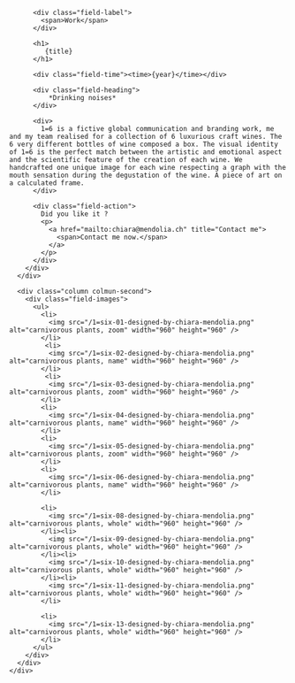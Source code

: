 

<Layout class="work" title={title}>
  <main class="region-content work">
    <div class="region">
      <div class="column column-first">
        <div class="field-body">

          <div class="field-label">
            <span>Work</span>
          </div>

          <h1>
             {title}
          </h1>

          <div class="field-time"><time>{year}</time></div>

          <div class="field-heading">
              *Drinking noises*
          </div>

          <div>
            1=6 is a fictive global communication and branding work, me and my team realised for a collection of 6 luxurious craft wines. The 6 very different bottles of wine composed a box. The visual identity of 1=6 is the perfect match between the artistic and emotional aspect and the scientific feature of the creation of each wine. We handcrafted one unique image for each wine respecting a graph with the mouth sensation during the degustation of the wine. A piece of art on a calculated frame.
          </div>

          <div class="field-action">
            Did you like it ?
            <p>
              <a href="mailto:chiara@mendolia.ch" title="Contact me">
                <span>Contact me now.</span>
              </a>
            </p>
          </div>
        </div>
      </div>

      <div class="column colmun-second">
        <div class="field-images">
          <ul>
            <li>
              <img src="/1=six-01-designed-by-chiara-mendolia.png" alt="carnivorous plants, zoom" width="960" height="960" />
            </li>
             <li>
              <img src="/1=six-02-designed-by-chiara-mendolia.png" alt="carnivorous plants, name" width="960" height="960" />
            </li>
             <li>
              <img src="/1=six-03-designed-by-chiara-mendolia.png" alt="carnivorous plants, zoom" width="960" height="960" />
            </li>
            <li>
              <img src="/1=six-04-designed-by-chiara-mendolia.png" alt="carnivorous plants, name" width="960" height="960" />
            </li>
            <li>
              <img src="/1=six-05-designed-by-chiara-mendolia.png" alt="carnivorous plants, zoom" width="960" height="960" />
            </li>
            <li>
              <img src="/1=six-06-designed-by-chiara-mendolia.png" alt="carnivorous plants, name" width="960" height="960" />
            </li>

            <li>
              <img src="/1=six-08-designed-by-chiara-mendolia.png" alt="carnivorous plants, whole" width="960" height="960" />
            </li><li>
              <img src="/1=six-09-designed-by-chiara-mendolia.png" alt="carnivorous plants, whole" width="960" height="960" />
            </li><li>
              <img src="/1=six-10-designed-by-chiara-mendolia.png" alt="carnivorous plants, whole" width="960" height="960" />
            </li><li>
              <img src="/1=six-11-designed-by-chiara-mendolia.png" alt="carnivorous plants, whole" width="960" height="960" />
            </li>

            <li>
              <img src="/1=six-13-designed-by-chiara-mendolia.png" alt="carnivorous plants, whole" width="960" height="960" />
            </li>
          </ul>
        </div>
      </div>
    </div>

  </main>
</Layout>
